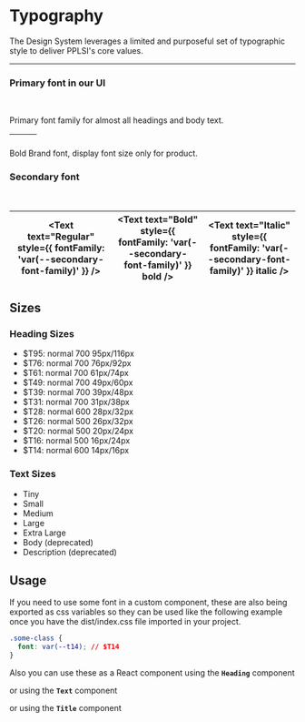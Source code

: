 
<Meta title="Foundation/Typography" />

# Typography

The Design System leverages a limited and purposeful set of typographic style to deliver PPLSI's core values.

---

### Primary font in our UI

<br />

<Heading as="T26" text="System font" />

Primary font family for almost all headings and body text.

| <Text text="Regular" /> | <Text text="Bold" bold /> | <Text text="Italic" italic /> |
| ----------------------- | ------------------------- | ----------------------------- |

Bold Brand font, display font size only for product.

<Heading as="T28" text="Inter" />

### Secondary font

<br />

<Heading as="T28" text="Poppins" />

| <Text text="Regular" style={{ fontFamily: 'var(--secondary-font-family)' }} /> | <Text text="Bold" style={{ fontFamily: 'var(--secondary-font-family)' }} bold /> | <Text text="Italic" style={{ fontFamily: 'var(--secondary-font-family)' }} italic /> |
| ------------------------------------------------------------------------------ | -------------------------------------------------------------------------------- | ------------------------------------------------------------------------------------ |

## Sizes

### Heading Sizes

- $T95: normal 700 95px/116px
- $T76: normal 700 76px/92px
- $T61: normal 700 61px/74px
- $T49: normal 700 49px/60px
- $T39: normal 700 39px/48px
- $T31: normal 700 31px/38px
- $T28: normal 600 28px/32px
- $T26: normal 500 26px/32px
- $T20: normal 500 20px/24px
- $T16: normal 500 16px/24px
- $T14: normal 600 14px/16px

### Text Sizes

- Tiny
- Small
- Medium
- Large
- Extra Large
- Body (deprecated)
- Description (deprecated)

## Usage

If you need to use some font in a custom component, these are also being exported as css variables so they can be used like the following example once you have the dist/index.css file imported in your project.

```css
.some-class {
  font: var(--t14); // $T14
}
```

Also you can use these as a React component using the **`Heading`** component

<Canvas>
  <Heading as="T28" text="Heading Example" />
</Canvas>

or using the **`Text`** component

<Canvas>
  <Text text="Tiny Text Example" textSize="tiny" />
  <Text text="Small Text Example" textSize="small" />
  <Text text="Normal Text Example" textSize="medium" />
  <Text text="Large Text Example" textSize="large" />
  <Text text="Extra Large Text Example" textSize="extra-large" />
</Canvas>

or using the **`Title`** component

<Canvas>
  <Title text="Small Text Example" textSize="small" />
  <Title text="Normal Text Example" textSize="medium" />
  <Title text="Large Text Example" textSize="large" />
</Canvas>

or using the **`Label`** component

<Canvas>
  <Label text="Tiny Text Example" textSize="tiny" />
  <Label text="Small Text Example" textSize="small" />
  <Label text="Normal Text Example" textSize="medium" />
  <Label text="Large Text Example" textSize="large" />
</Canvas>

or using the **`AppTitle`** component

<Canvas>
  <AppTitle text="Text Example" />
</Canvas>
